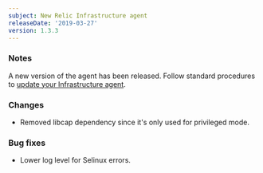 ```yaml
---
subject: New Relic Infrastructure agent
releaseDate: '2019-03-27'
version: 1.3.3
---
```


### Notes

A new version of the agent has been released. Follow standard procedures to [update your Infrastructure agent](/docs/infrastructure/new-relic-infrastructure/installation/update-infrastructure-agent).

### Changes

* Removed libcap dependency since it's only used for privileged mode.

### Bug fixes

* Lower log level for Selinux errors.
